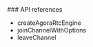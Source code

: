<PlatformWrapper platform="react-native">
### API references

* <Link to="{{Global.API_REF_RN_ROOT}}/class_irtcengine.html#ariaid-title14">createAgoraRtcEngine</Link>

* <Link to="{{Global.API_REF_RN_ROOT}}/class_irtcengine.html#api_irtcengine_joinchannel2_ng">joinChannelWithOptions</Link>

* <Link to="{{Global.API_REF_RN_ROOT}}/class_irtcengine.html#api_irtcengine_leavechannel2">leaveChannel</Link>

</PlatformWrapper>